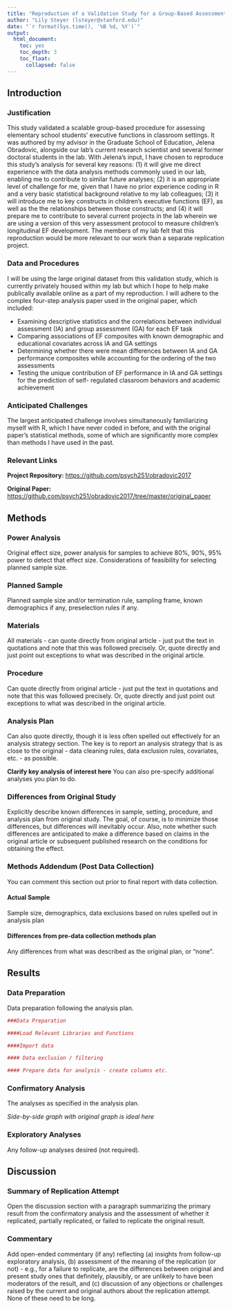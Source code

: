 ```yaml
---
title: "Reproduction of a Validation Study for a Group-Based Assessment of Children's Executive Functions (2017, Journal of Applied Developmental Psychology)"
author: "Lily Steyer (lsteyer@stanford.edu)"
date: "`r format(Sys.time(), '%B %d, %Y')`"
output:
  html_document:
    toc: yes
    toc_depth: 3
    toc_float:
      collapsed: false
---
```


## Introduction

### Justification

This study validated a scalable group-based procedure for assessing elementary school students' executive functions in classroom settings. It was authored by my advisor in the Graduate School of Education, Jelena Obradovic, alongside our lab's current research scientist and several former doctoral students in the lab. With Jelena's input, I have chosen to reproduce this study's analysis for several key reasons: (1) it will give me direct experience with the data analysis methods commonly used in our lab, enabling me to contribute to similar future analyses; (2) it is an appropriate level of challenge for me, given that I have no prior experience coding in R and a very basic statistical background relative to my lab colleagues; (3) it will introduce me to key constructs in children's executive functions (EF), as well as the the relationships between those constructs; and (4) it will prepare me to contribute to several current projects in the lab wherein we are using a version of this very assessment protocol to measure children's longitudinal EF development. The members of my lab felt that this reproduction would be more relevant to our work than a separate replication project. 

### Data and Procedures

I will be using the large original dataset from this validation study, which is currently privately housed within my lab but which I hope to help make publically available online as a part of my reproduction. I will adhere to the complex four-step analysis paper used in the original paper, which included:

* Examining descriptive statistics and the correlations between individual assessment (IA) and group assessment (GA) for each EF task
* Comparing associations of EF composites with known demographic and educational covariates across IA and GA settings
* Determining whether there were mean differences between IA and GA performance composites while accounting for the ordering of the two assessments  
* Testing the unique contribution of EF performance in IA and GA settings for the prediction of self- regulated classroom behaviors and academic achievement

### Anticipated Challenges

The largest anticipated challenge involves simultaneously familiarizing myself with R, which I have never coded in before, and with the original paper's statistical methods, some of which are significantly more complex than methods I have used in the past. 

### Relevant Links

**Project Repository:** [https://github.com/psych251/obradovic2017](https://github.com/psych251/obradovic2017)

**Original Paper:** [https://github.com/psych251/obradovic2017/tree/master/original_paper](https://github.com/psych251/obradovic2017/tree/master/original_paper) 

## Methods

### Power Analysis

Original effect size, power analysis for samples to achieve 80%, 90%, 95% power to detect that effect size.  Considerations of feasibility for selecting planned sample size.

### Planned Sample

Planned sample size and/or termination rule, sampling frame, known demographics if any, preselection rules if any.

### Materials

All materials - can quote directly from original article - just put the text in quotations and note that this was followed precisely.  Or, quote directly and just point out exceptions to what was described in the original article.

### Procedure	

Can quote directly from original article - just put the text in quotations and note that this was followed precisely.  Or, quote directly and just point out exceptions to what was described in the original article.

### Analysis Plan

Can also quote directly, though it is less often spelled out effectively for an analysis strategy section.  The key is to report an analysis strategy that is as close to the original - data cleaning rules, data exclusion rules, covariates, etc. - as possible.  

**Clarify key analysis of interest here**  You can also pre-specify additional analyses you plan to do.

### Differences from Original Study

Explicitly describe known differences in sample, setting, procedure, and analysis plan from original study.  The goal, of course, is to minimize those differences, but differences will inevitably occur.  Also, note whether such differences are anticipated to make a difference based on claims in the original article or subsequent published research on the conditions for obtaining the effect.

### Methods Addendum (Post Data Collection)

You can comment this section out prior to final report with data collection.

#### Actual Sample
  Sample size, demographics, data exclusions based on rules spelled out in analysis plan

#### Differences from pre-data collection methods plan
  Any differences from what was described as the original plan, or “none”.


## Results


### Data Preparation

Data preparation following the analysis plan.
	
```r
###Data Preparation

####Load Relevant Libraries and Functions

####Import data

#### Data exclusion / filtering

#### Prepare data for analysis - create columns etc.
```

### Confirmatory Analysis

The analyses as specified in the analysis plan.  

*Side-by-side graph with original graph is ideal here*

### Exploratory Analyses

Any follow-up analyses desired (not required).  

## Discussion

### Summary of Replication Attempt

Open the discussion section with a paragraph summarizing the primary result from the confirmatory analysis and the assessment of whether it replicated, partially replicated, or failed to replicate the original result.  

### Commentary

Add open-ended commentary (if any) reflecting (a) insights from follow-up exploratory analysis, (b) assessment of the meaning of the replication (or not) - e.g., for a failure to replicate, are the differences between original and present study ones that definitely, plausibly, or are unlikely to have been moderators of the result, and (c) discussion of any objections or challenges raised by the current and original authors about the replication attempt.  None of these need to be long.
